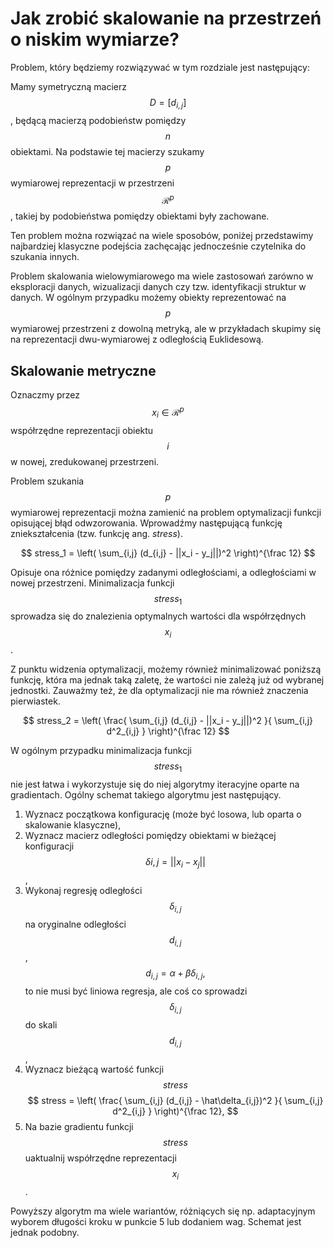 # Jak zrobić skalowanie na przestrzeń o niskim wymiarze?

Problem, który będziemy rozwiązywać w tym rozdziale jest następujący:

Mamy symetryczną macierz $$D = [d_{i,j}]$$, będącą macierzą podobieństw pomiędzy $$n$$ obiektami. Na podstawie tej macierzy szukamy $$p$$ wymiarowej reprezentacji w przestrzeni $$\mathcal R^p$$, takiej by podobieństwa pomiędzy obiektami były zachowane.

Ten problem można rozwiązać na wiele sposobów, poniżej przedstawimy najbardziej klasyczne podejścia zachęcając jednocześnie czytelnika do szukania innych.

Problem skalowania wielowymiarowego ma wiele zastosowań zarówno w eksploracji danych, wizualizacji danych czy tzw. identyfikacji struktur w danych. W ogólnym przypadku możemy obiekty reprezentować na $$p$$ wymiarowej przestrzeni z dowolną metryką, ale w przykładach skupimy się na reprezentacji dwu-wymiarowej z odległością Euklidesową.


## Skalowanie metryczne

Oznaczmy przez $$x_i \in \mathcal R^p$$ współrzędne reprezentacji obiektu $$i$$ w nowej, zredukowanej przestrzeni.

Problem szukania $$p$$ wymiarowej reprezentacji można zamienić na problem optymalizacji funkcji opisującej błąd odwzorowania. Wprowadźmy następującą funkcję zniekształcenia (tzw. funkcję ang. *stress*).

$$
stress_1 = \left( \sum_{i,j} (d_{i,j} - ||x_i - y_j||)^2 \right)^{\frac 12}
$$

Opisuje ona różnice pomiędzy zadanymi odległościami, a odległościami w nowej przestrzeni. Minimalizacja funkcji $$stress_1$$ sprowadza się do znalezienia optymalnych wartości dla współrzędnych $$x_i$$. 

Z punktu widzenia optymalizacji, możemy również minimalizować poniższą funkcję, która ma jednak taką zaletę, że wartości nie zależą już od wybranej jednostki. Zauważmy też, że dla optymalizacji nie ma również znaczenia pierwiastek. 

$$
stress_2 = \left( \frac{ \sum_{i,j} (d_{i,j} - ||x_i - y_j||)^2 }{ \sum_{i,j} d^2_{i,j} } \right)^{\frac 12}
$$


W ogólnym przypadku minimalizacja funkcji $$stress_1$$ nie jest łatwa i wykorzystuje się do niej algorytmy iteracyjne oparte na gradientach. Ogólny schemat takiego algorytmu jest następujący.

1. Wyznacz początkowa konfigurację (może być losowa, lub oparta o skalowanie klasyczne),
2. Wyznacz macierz odległości pomiędzy obiektami w bieżącej konfiguracji $$\delta{i,j} = ||x_i - x_j||$$,
3. Wykonaj regresję odległości $$\delta_{i,j}$$ na oryginalne odległości $$d_{i,j}$$,
$$
d_{i,j} = \alpha + \beta \delta_{i,j},
$$
to nie musi być liniowa regresja, ale coś co sprowadzi $$\delta_{i,j}$$ do skali $$d_{i,j}$$,
4. Wyznacz bieżącą wartość funkcji $$stress$$
$$
stress = \left( \frac{ \sum_{i,j} (d_{i,j} - \hat\delta_{i,j})^2 }{ \sum_{i,j} d^2_{i,j} } \right)^{\frac 12},
$$
5. Na bazie gradientu funkcji $$stress$$ uaktualnij współrzędne reprezentacji $$x_i$$. 

Powyższy algorytm ma wiele wariantów, różniących się np. adaptacyjnym wyborem długości kroku w punkcie 5 lub dodaniem wag. Schemat jest jednak podobny.



